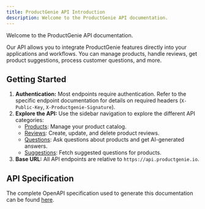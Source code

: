 ```yaml
---
title: ProductGenie API Introduction
description: Welcome to the ProductGenie API documentation.
---
```


Welcome to the ProductGenie API documentation.

Our API allows you to integrate ProductGenie features directly into your applications and workflows. You can manage products, handle reviews, get product suggestions, process customer questions, and more.

## Getting Started

1.  **Authentication:** Most endpoints require authentication. Refer to the specific endpoint documentation for details on required headers (`X-Public-Key`, `X-Productgenie-Signature`).
2.  **Explore the API:** Use the sidebar navigation to explore the different API categories:
    -   [Products](./reference/products/): Manage your product catalog.
    -   [Reviews](./reference/reviews/): Create, update, and delete product reviews.
    -   [Questions](./reference/questions/): Ask questions about products and get AI-generated answers.
    -   [Suggestions](./reference/suggestions/): Fetch suggested questions for products.
3.  **Base URL:** All API endpoints are relative to `https://api.productgenie.io`.

## API Specification

The complete OpenAPI specification used to generate this documentation can be found [here](/openapi_combined.yml).
